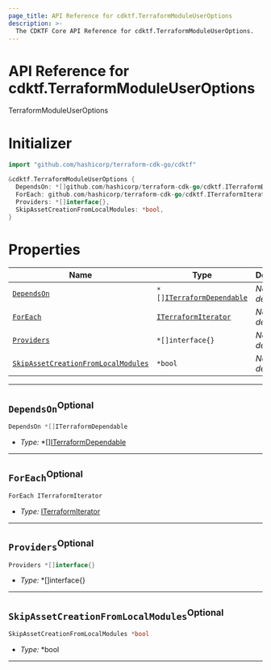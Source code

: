 ```yaml
---
page_title: API Reference for cdktf.TerraformModuleUserOptions
description: >-
  The CDKTF Core API Reference for cdktf.TerraformModuleUserOptions.
---
```


<!-- This file is generated through yarn generate-docs -->

# API Reference for cdktf.TerraformModuleUserOptions

   TerraformModuleUserOptions <a name="TerraformModuleUserOptions" id="cdktf.TerraformModuleUserOptions"></a>
  
  # Initializer <a name="Initializer" id="cdktf.TerraformModuleUserOptions.Initializer"></a>
  
  ```go
  import "github.com/hashicorp/terraform-cdk-go/cdktf"
  
  &cdktf.TerraformModuleUserOptions {
  	DependsOn: *[]github.com/hashicorp/terraform-cdk-go/cdktf.ITerraformDependable,
  	ForEach: github.com/hashicorp/terraform-cdk-go/cdktf.ITerraformIterator,
  	Providers: *[]interface{},
  	SkipAssetCreationFromLocalModules: *bool,
  }
  ```
  
  # Properties <a name="Properties" id="Properties"></a>
  
  | **Name** | **Type** | **Description** |
  | --- | --- | --- |
  | <code><a href="#cdktf.TerraformModuleUserOptions.property.dependsOn">DependsOn</a></code> | <code>*[]<a href="#cdktf.ITerraformDependable">ITerraformDependable</a></code> | *No description.* |
  | <code><a href="#cdktf.TerraformModuleUserOptions.property.forEach">ForEach</a></code> | <code><a href="#cdktf.ITerraformIterator">ITerraformIterator</a></code> | *No description.* |
  | <code><a href="#cdktf.TerraformModuleUserOptions.property.providers">Providers</a></code> | <code>*[]interface{}</code> | *No description.* |
  | <code><a href="#cdktf.TerraformModuleUserOptions.property.skipAssetCreationFromLocalModules">SkipAssetCreationFromLocalModules</a></code> | <code>*bool</code> | *No description.* |
  
  ---
  
  ## `DependsOn`<sup>Optional</sup> <a name="DependsOn" id="cdktf.TerraformModuleUserOptions.property.dependsOn"></a>
  
  ```go
  DependsOn *[]ITerraformDependable
  ```
  
  - *Type:* *[]<a href="#cdktf.ITerraformDependable">ITerraformDependable</a>
  
  ---
  
  ## `ForEach`<sup>Optional</sup> <a name="ForEach" id="cdktf.TerraformModuleUserOptions.property.forEach"></a>
  
  ```go
  ForEach ITerraformIterator
  ```
  
  - *Type:* <a href="#cdktf.ITerraformIterator">ITerraformIterator</a>
  
  ---
  
  ## `Providers`<sup>Optional</sup> <a name="Providers" id="cdktf.TerraformModuleUserOptions.property.providers"></a>
  
  ```go
  Providers *[]interface{}
  ```
  
  - *Type:* *[]interface{}
  
  ---
  
  ## `SkipAssetCreationFromLocalModules`<sup>Optional</sup> <a name="SkipAssetCreationFromLocalModules" id="cdktf.TerraformModuleUserOptions.property.skipAssetCreationFromLocalModules"></a>
  
  ```go
  SkipAssetCreationFromLocalModules *bool
  ```
  
  - *Type:* *bool
  
  ---
  
